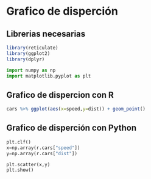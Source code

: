 # Grafico de disperción 

## Librerias necesarias

```r
library(reticulate)
library(ggplot2)
library(dplyr)
```

```python
import numpy as np
import matplotlib.pyplot as plt
```

## Grafico de dispercion con R

```r
cars %>% ggplot(aes(x=speed,y=dist)) + geom_point()

```

## Grafico de disperción con Python

```python
plt.clf()
x=np.array(r.cars["speed"])
y=np.array(r.cars["dist"])

plt.scatter(x,y)
plt.show()
```

